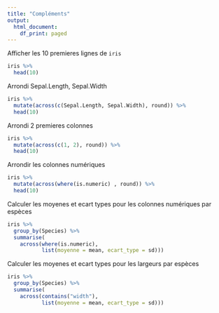```yaml
---
title: "Compléments"
output:
  html_document:
    df_print: paged
---
```


Afficher les 10 premieres lignes de `iris`
```r
iris %>% 
  head(10)
```
Arrondi Sepal.Length, Sepal.Width 
```r
iris %>%
  mutate(across(c(Sepal.Length, Sepal.Width), round)) %>% 
  head(10)
```
Arrondi 2 premieres colonnes
```r
iris %>%
  mutate(across(c(1, 2), round)) %>% 
  head(10)

```
Arrondir les colonnes numériques
```r
iris %>%
  mutate(across(where(is.numeric) , round)) %>% 
  head(10)
```

Calculer les moyenes et ecart types pour les colonnes numériques par espèces
```r
iris %>% 
  group_by(Species) %>% 
  summarise(
    across(where(is.numeric), 
           list(moyenne = mean, ecart_type = sd)))

```
Calculer les moyenes et ecart types pour les largeurs par espèces
```r
iris %>% 
  group_by(Species) %>% 
  summarise(
    across(contains("width"), 
           list(moyenne = mean, ecart_type = sd)))

```
